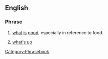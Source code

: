 ==English==

===Phrase===
{{infl|en|phrase|head=[[what]][['s]] [[good]]}}

# {{colloquial}} [[what]] [[is]] [[good]], especially in reference to food.
# {{slang}} [[what's up]]

[[Category:Phrasebook]]